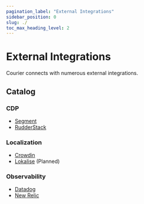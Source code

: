 ```yaml
---
pagination_label: "External Integrations"
sidebar_position: 0
slug: ./
toc_max_heading_level: 2
---
```

# External Integrations

Courier connects with numerous external integrations.

## Catalog

### CDP

- <a href="https://segment.com/catalog/integrations/courier/">Segment</a>
- <a href="https://www.rudderstack.com/docs/destinations/streaming-destinations/courier/">RudderStack</a>

### Localization

- <a href="https://store.crowdin.com/courier">Crowdin</a>
- <a href="https://lokalise.com/">Lokalise</a> (Planned)

### Observability

- <a href="https://datadoghq.com/">Datadog</a>
- <a href="https://newrelic.com/">New Relic</a>

